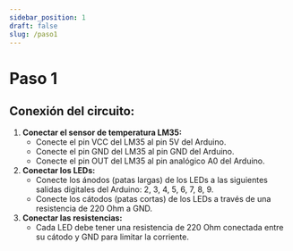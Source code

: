 ```yaml
---
sidebar_position: 1
draft: false
slug: /paso1
---
```


# Paso 1 

## **Conexión del circuito:**

1. **Conectar el sensor de temperatura LM35:**
    * Conecte el pin VCC del LM35 al pin 5V del Arduino.
    * Conecte el pin GND del LM35 al pin GND del Arduino.
    * Conecte el pin OUT del LM35 al pin analógico A0 del Arduino.
2. **Conectar los LEDs:**
    * Conecte los ánodos (patas largas) de los LEDs a las siguientes salidas digitales del Arduino: 2, 3, 4, 5, 6, 7, 8, 9.
    * Conecte los cátodos (patas cortas) de los LEDs a través de una resistencia de 220 Ohm a GND.
3. **Conectar las resistencias:**
    * Cada LED debe tener una resistencia de 220 Ohm conectada entre su cátodo y GND para limitar la corriente.
